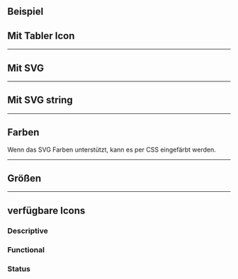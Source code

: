 ## Beispiel

<LiveCodeEditor />

## Mit Tabler Icon

<LiveCodeEditor example="tabler" />

---

## Mit SVG

<LiveCodeEditor example="svg" />

---

## Mit SVG string

<LiveCodeEditor example="svg-string" />

---

## Farben

Wenn das SVG Farben unterstützt, kann es per CSS eingefärbt werden.

<LiveCodeEditor example="coloring" />

---

## Größen

<LiveCodeEditor example="sizes" />

---

## verfügbare Icons

### Descriptive

<LiveCodeEditor example="descriptive" editorCollapsed />

### Functional

<LiveCodeEditor example="functional" editorCollapsed />

### Status

<LiveCodeEditor example="states" editorCollapsed />
